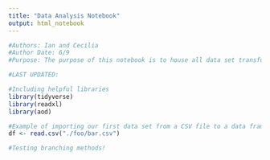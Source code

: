 ```yaml
---
title: "Data Analysis Notebook"
output: html_notebook
---
```


```r
#Authors: Ian and Cecilia
#Author Date: 6/9
#Purpose: The purpose of this notebook is to house all data set transformation, cleansing, visualization, statistical analysis, and note-taking for the 2025 CU Athletic Department Sports Science Internship Program

#LAST UPDATED: 

#Including helpful libraries
library(tidyverse)
library(readxl)
library(aod)

#Example of importing our first data set from a CSV file to a data frame.
df <- read.csv("./foo/bar.csv")
```

```r
#Testing branching methods!
```

